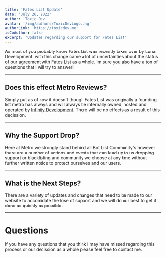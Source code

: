 ```yaml
---
title: 'Fates List Update'
date: 'July 26, 2022'
author: 'Toxic Dev'
avatar: '/img/authors/ToxicDevLogo.png'
authorLink: 'https://toxicdev.me'
isCoAuthor: false
excerpt: 'Updates regarding our support for Fates List'
---
```


As most of you probably know Fates List was recently taken over by Lunar Development.
with this change came a lot of uncertainties about the status of our agreement 
with Fates List as a whole. Im sure you also have a ton of questions that i will try to answer!

---

## Does this effect Metro Reviews?
Simply put as of now it doesn't though Fates List was originally a founding list metro has always
and will always be internally owned, hosted and operated by [Infinity Development](https://infinitydev.team/). There will be no
effects as a result of this decission.

---

## Why the Support Drop?
Here at Metro we strongly stand behind all Bot List Community's however there are a number of actions
and events that can lead up to us dropping support or blacklisting and community we choose at any time
without further written notice to protect ourselves and our users.

---

## What is the Next Steps?
There are a variety of updates and changes that need to be made to our website to accomidate the lose of support
and we will do our best to get it done as quickly as possible.

---

# Questions
If you have any questions that you think i may have missed regarding this process or our decission as a whole please feel free to contact me.

